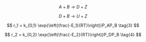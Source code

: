 
$$
A + B \rightarrow D + Z \tag{1}
$$

$$
D + B \rightarrow U + Z \tag{2}
$$

$$
r_1 = k_{0,1} \exp{\left(\frac{-E_1}{RT}\right)}P_AP_B \tag{3}
$$

$$
r_2 = k_{0,2} \exp{\left(\frac{-E_2}{RT}\right)}P_DP_B \tag{4}
$$
